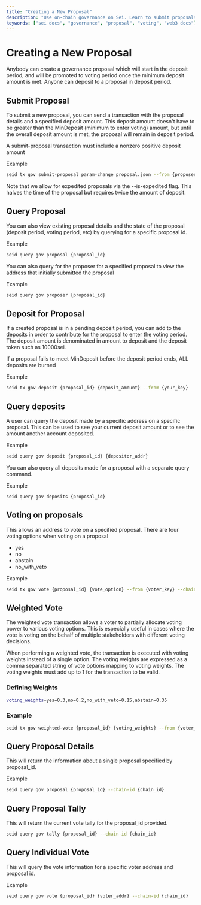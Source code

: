 ```yaml
---
title: "Creating a New Proposal"
description: "Use on-chain governance on Sei. Learn to submit proposals, deposit to proposals, and vote with single or weighted options."
keywords: ["sei docs", "governance", "proposal", "voting", "web3 docs"]
---
```


# Creating a New Proposal

Anybody can create a governance proposal which will start in the deposit period, and will be promoted to voting period once the minimum deposit amount is met. Anyone can deposit to a proposal in deposit period.

## Submit Proposal

To submit a new proposal, you can send a transaction with the proposal details and a specified deposit amount. This deposit amount doesn't have to be greater than the MinDeposit (minimum to enter voting) amount, but until the overall deposit amount is met, the proposal will remain in deposit period.

A submit-proposal transaction must include a nonzero positive deposit amount

Example

```bash
seid tx gov submit-proposal param-change proposal.json --from {proposer_key}
```

Note that we allow for expedited proposals via the --is-expedited flag. This halves the time of the proposal but requires twice the amount of deposit.

## Query Proposal
You can also view existing proposal details and the state of the proposal (deposit period, voting period, etc) by querying for a specific proposal id.

Example
```bash
seid query gov proposal {proposal_id}
```

You can also query for the proposer for a specified proposal to view the address that initially submitted the proposal

Example
```bash
seid query gov proposer {proposal_id}
```

## Deposit for Proposal
If a created proposal is in a pending deposit period, you can add to the deposits in order to contribute for the proposal to enter the voting period. The deposit amount is denominated in amount to deposit and the deposit token such as 10000sei.

If a proposal fails to meet MinDeposit before the deposit period ends, ALL deposits are burned

Example
```bash
seid tx gov deposit {proposal_id} {deposit_amount} --from {your_key}
```

## Query deposits
A user can query the deposit made by a specific address on a specific proposal. This can be used to see your current deposit amount or to see the amount another account deposited.

Example
```bash
seid query gov deposit {proposal_id} {depositor_addr}
```

You can also query all deposits made for a proposal with a separate query command.

Example
```bash
seid query gov deposits {proposal_id}
```

## Voting on proposals
This allows an address to vote on a specified proposal. There are four voting options when voting on a proposal

- yes
- no
- abstain
- no_with_veto

Example
```bash
seid tx gov vote {proposal_id} {vote_option} --from {voter_key} --chain-id {chain_id}
```

## Weighted Vote
The weighted vote transaction allows a voter to partially allocate voting power to various voting options. This is especially useful in cases where the vote is voting on the behalf of multiple stakeholders with different voting decisions.

When performing a weighted vote, the transaction is executed with voting weights instead of a single option. The voting weights are expressed as a comma separated string of vote options mapping to voting weights. The voting weights must add up to 1 for the transaction to be valid.

### Defining Weights
```bash
voting_weights=yes=0.3,no=0.2,no_with_veto=0.15,abstain=0.35
```

### Example
```bash
seid tx gov weighted-vote {proposal_id} {voting_weights} --from {voter_key} --chain-id {chain_id}
```

## Query Proposal Details
This will return the information about a single proposal specified by proposal_id.

Example
```bash
seid query gov proposal {proposal_id} --chain-id {chain_id}
```

## Query Proposal Tally
This will return the current vote tally for the proposal_id provided.

```bash
seid query gov tally {proposal_id} --chain-id {chain_id}
```

## Query Individual Vote
This will query the vote information for a specific voter address and proposal id.

Example
```bash
seid query gov vote {proposal_id} {voter_addr} --chain-id {chain_id}
```
